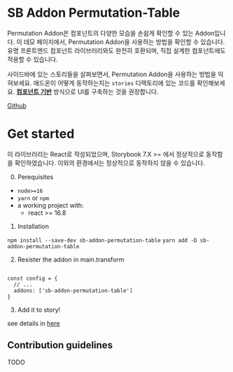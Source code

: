 <Meta title="Introduction" />

<style>
  {`
    .subheading {
      --mediumdark: '#999999';
      font-weight: 700;
      font-size: 13px;
      color: #999;
      letter-spacing: 6px;
      line-height: 24px;
      text-transform: uppercase;
      margin-bottom: 12px;
      margin-top: 40px;
    }

    .link-list {
      display: grid;
      grid-template-columns: 1fr;
      grid-template-rows: 1fr 1fr;
      row-gap: 10px;
    }

    @media (min-width: 620px) {
      .link-list {
        row-gap: 20px;
        column-gap: 20px;
        grid-template-columns: 1fr 1fr;
      }
    }

    @media all and (-ms-high-contrast:none) {
    .link-list {
        display: -ms-grid;
        -ms-grid-columns: 1fr 1fr;
        -ms-grid-rows: 1fr 1fr;
      }
    }

    .link-item {
      display: block;
      padding: 20px;
      border: 1px solid #00000010;
      border-radius: 5px;
      transition: background 150ms ease-out, border 150ms ease-out, transform 150ms ease-out;
      color: #333333;
      display: flex;
      align-items: flex-start;
    }

    .link-item:hover {
      border-color: #1EA7FD50;
      transform: translate3d(0, -3px, 0);
      box-shadow: rgba(0, 0, 0, 0.08) 0 3px 10px 0;
    }

    .link-item:active {
      border-color: #1EA7FD;
      transform: translate3d(0, 0, 0);
    }

    .link-item strong {
      font-weight: 700;
      display: block;
      margin-bottom: 2px;
    }

    .link-item img {
      height: 40px;
      width: 40px;
      margin-right: 15px;
      flex: none;
    }

    .link-item span,
    .link-item p {
      margin: 0;
      font-size: 14px;
      line-height: 20px;
    }

    .tip {
      display: inline-block;
      border-radius: 1em;
      font-size: 11px;
      line-height: 12px;
      font-weight: 700;
      background: #E7FDD8;
      color: #66BF3C;
      padding: 4px 12px;
      margin-right: 10px;
      vertical-align: top;
    }

    .tip-wrapper {
      font-size: 13px;
      line-height: 20px;
      margin-top: 40px;
      margin-bottom: 40px;
    }

    .tip-wrapper code {
      font-size: 12px;
      display: inline-block;
    }
  `}
</style>

# SB Addon Permutation-Table

Permutation Addon은 컴포넌트의 다양한 모습을 손쉽게 확인할 수 있는 Addon입니다.
이 데모 페이지에서, Permutation Addon을 사용하는 방법을 확인할 수 있습니다.
유명 프론트엔드 컴포넌트 라이브러리와도 완전히 호환되며, 직접 설계한 컴포넌트에도 적용할 수 있습니다.

사이드바에 있는 스토리들을 살펴보면서, Permutation Addon을 사용하는 방법을 익혀보세요.
애드온이 어떻게 동작하는지는 `stories` 디렉토리에 있는 코드를 확인해보세요.
[**컴포넌트 기반**](https://componentdriven.org) 방식으로 UI를 구축하는 것을 권장합니다.

[Github](https://github.com/daimresearch/sb-addon-permutation-table)

# Get started

이 라이브러리는 React로 작성되었으며, Storybook 7.X >= 에서 정상적으로 동작함을 확인하였습니다.
이외의 환경에서는 정상적으로 동작하지 않을 수 있습니다.

0. Perequisites

- `node>=16`
- `yarn` or `npm`
- a working project with:
  - react >= 16.8

1. Installation

`npm install --save-dev sb-addon-permutation-table`
`yarn add -D sb-addon-permutation-table`

2. Resister the addon in main.transform

```tyepscript

const config = {
  // ...
  addons: ['sb-addon-permutation-table']
}

```

3. Add it to story!

see details in [here](https://github.com/daimresearch/sb-addon-permutation-table#usage)

## Contribution guidelines

TODO
